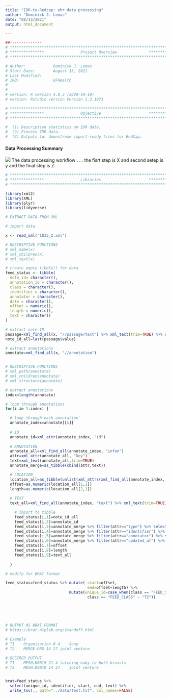 ```yaml
---
title: "IDR-to-Redcap: ehr data processing"
author: "Dominick J. Lemas"
date: "08/13/2021"
output: html_document

---
```


```r
##-------------- 
# **************************************************************************** #
# ***************                Project Overview              *************** #
# **************************************************************************** #

# Author:            Dominick J. Lemas 
# Start Date:        August 13, 2021 
# Last Modified:      
# IRB:               UFHealth  
#                    
#
# version: R version 4.0.3 (2020-10-10)
# version: Rstudio version Version 1.3.1073 

# **************************************************************************** #
# ***************                Objective                     *************** #
# **************************************************************************** #

#  (1) Descriptive statistics on IDR data. 
#  (2) Process IDR data. 
#  (3) Outputs for downstream import-ready files for RedCap. 


```

#### __Data Processing Summary__
![](dataprocessing_workflow.png)
The data processing workflow . . . 
the fisrt step is X and second setep is y and the final step is Z. 

```r

# **************************************************************************** #
# ***************                Libraries                     *************** #
# **************************************************************************** #

library(xml2)
library(XML) 
library(plyr)
library(tidyverse)

```

```r

# EXTRACT DATA FROM XML

# import data

x <- read_xml("1835_2.xml")

# DESCRIPTIVE FUNCTIONS
# xml_name(x)
# xml_children(x)
# xml_text(x)

# create empty tibble() for data
feed_status <- tibble(
  note_id= character(),
  annotation_id = character(),
  class = character(),
  identifier = character(),
  annotator = character(),
  date = character(),
  offset = numeric(),
  length = numeric(),
  text = character()
)

# extract note ID
passage=xml_find_all(x, "//passage/text") %>% xml_text(trim=TRUE) %>% as_tibble()
note_id_all=last(passage$value)

# extract annotations
annotate=xml_find_all(x, "//annotation")


# DESCRIPTIVE FUNCTIONS
# xml_path(annotate)
# xml_children(annotate)
# xml_structure(annotate)

# extract annotations
index=length(annotate)

# loop through annotations
for(i in 1:index) {

  # loop through each annotation`
  annotate_index=annotate[[i]]
  
  # ID
  annotate_id=xml_attr(annotate_index, "id")
  
  # ANNOTATION
  annotate_all=xml_find_all(annotate_index, "infon")
  attr=xml_attr(annotate_all, "key")
  text=xml_text(annotate_all,trim=TRUE)
  annotate_merge=as_tibble(cbind(attr,text))

  # LOCATION
  location_all=as_tibble(unlist(xml_attrs(xml_find_all(annotate_index, "location"))))
  offset=as.numeric(location_all[1,1])
  length=as.numeric(location_all[2,1])
  
  # TEXT
  text_all=xml_find_all(annotate_index, "text") %>% xml_text(trim=TRUE)

    # import to tibble
    feed_status[i,1]=note_id_all
    feed_status[i,2]=annotate_id
    feed_status[i,3]=annotate_merge %>% filter(attr=="type") %>% select(text)
    feed_status[i,4]=annotate_merge %>% filter(attr=="identifier") %>% select(text)
    feed_status[i,5]=annotate_merge %>% filter(attr=="annotator") %>% select(text)
    feed_status[i,6]=annotate_merge %>% filter(attr=="updated_at") %>% select(text)
    feed_status[i,7]=offset 
    feed_status[i,8]=length
    feed_status[i,9]=text_all
   
  }

# modify for BRAT format

feed_status=feed_status %>% mutate( start=offset, 
                                    end=offset+length) %>%
                            mutate(unique_id=case_when(class == "FEED_STATUS" ~ "T1",
                                    class == "FEED_CLASS" ~ "T2"))
                                                       
                                                       
                                                       
                                

```

```r

# OUTPUT AS BRAT FORMAT
# https://brat.nlplab.org/standoff.html

# Example
# T1	Organization 0 4	Sony
# T2	MERGE-ORG 14 27	joint venture

# DESIRED OUTPUT
# T1	MESH:D0019 21 4	latching baby to both breasts
# T2	MESH:D0019 14 27	joint venture


brat=feed_status %>%
  select(unique_id, identifier, start, end, text) %>%
  write_tsv(., path="../data/test.txt", col_names=FALSE)



```


